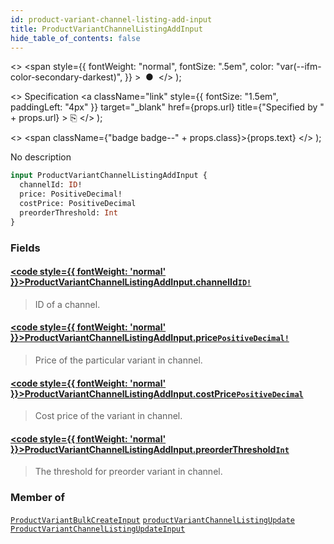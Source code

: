 ```yaml
---
id: product-variant-channel-listing-add-input
title: ProductVariantChannelListingAddInput
hide_table_of_contents: false
---
```


  <>
    <span
      style={{
        fontWeight: "normal",
        fontSize: ".5em",
        color: "var(--ifm-color-secondary-darkest)",
      }}
    >
      &nbsp;●&nbsp;
    </span>
  </>
);

  <>
    Specification
    <a
      className="link"
      style={{ fontSize: "1.5em", paddingLeft: "4px" }}
      target="\_blank"
      href={props.url}
      title={"Specified by " + props.url}
    >
      ⎘
    </a>
  </>
);

  <>
    <span className={"badge badge--" + props.class}>{props.text}</span>
  </>
);

No description

```graphql
input ProductVariantChannelListingAddInput {
  channelId: ID!
  price: PositiveDecimal!
  costPrice: PositiveDecimal
  preorderThreshold: Int
}
```

### Fields

#### [<code style={{ fontWeight: 'normal' }}>ProductVariantChannelListingAddInput.<b>channelId</b></code>](#)<Bullet />[`ID!`](../../../api-reference/miscellaneous/scalars/id) <Badge class="secondary" text="non-null"/> <Badge class="secondary" text="scalar"/>

> ID of a channel.

#### [<code style={{ fontWeight: 'normal' }}>ProductVariantChannelListingAddInput.<b>price</b></code>](#)<Bullet />[`PositiveDecimal!`](../../../api-reference/miscellaneous/scalars/positive-decimal) <Badge class="secondary" text="non-null"/> <Badge class="secondary" text="scalar"/>

> Price of the particular variant in channel.

#### [<code style={{ fontWeight: 'normal' }}>ProductVariantChannelListingAddInput.<b>costPrice</b></code>](#)<Bullet />[`PositiveDecimal`](../../../api-reference/miscellaneous/scalars/positive-decimal) <Badge class="secondary" text="scalar"/>

> Cost price of the variant in channel.

#### [<code style={{ fontWeight: 'normal' }}>ProductVariantChannelListingAddInput.<b>preorderThreshold</b></code>](#)<Bullet />[`Int`](../../../api-reference/miscellaneous/scalars/int) <Badge class="secondary" text="scalar"/>

> The threshold for preorder variant in channel.

<Badge text="Added in Saleor 3.1" class="secondary margin-bottom--sm" />

<FeaturePreview />

>

### Member of

[`ProductVariantBulkCreateInput`](../../../api-reference/products/inputs/product-variant-bulk-create-input) <Badge class="secondary" text="input"/><Bullet />[`productVariantChannelListingUpdate`](../../../api-reference/products/mutations/product-variant-channel-listing-update) <Badge class="secondary" text="mutation"/><Bullet />[`ProductVariantChannelListingUpdateInput`](../../../api-reference/products/inputs/product-variant-channel-listing-update-input) <Badge class="secondary" text="input"/>

